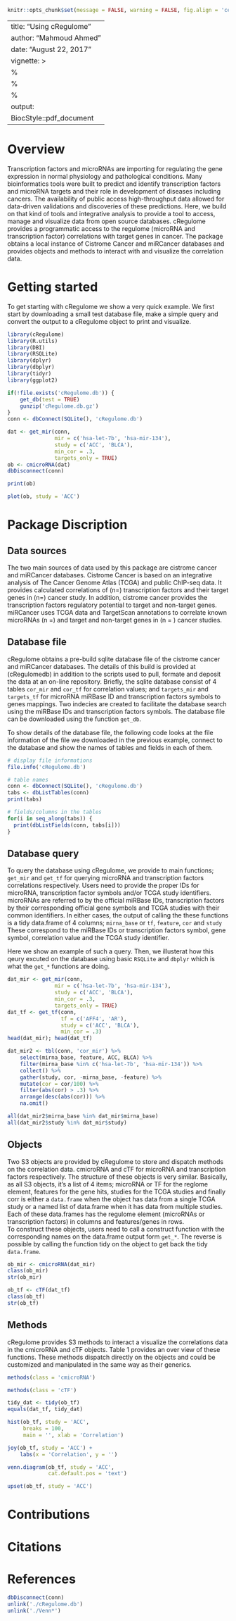 
```r
knitr::opts_chunk$set(message = FALSE, warning = FALSE, fig.align = 'center')
```

---
title: "Using cRegulome"
author: "Mahmoud Ahmed"
date: "August 22, 2017"
vignette: >
    %\VignetteIndexEntry{Using cRegulome}
    %\VignetteEngine{knitr::rmarkdown}
    %\VignetteEncoding{UTF-8}
output: 
    BiocStyle::pdf_document
---

# Overview  
Transcription factors and microRNAs are importing for regulating the gene
expression in normal physiology and pathological conditions. Many
bioinformatics tools were built to predict and identify transcription
factors and microRNA targets and their role in development of diseases
including cancers. The availability of public access high-throughput data
allowed for data-driven validations and discoveries of these predictions.
Here, we build on that kind of tools and integrative analysis to provide a
tool to access, manage and visualize data from open source databases.
cRegulome provides a programmatic access to the regulome (microRNA and
transcription factor) correlations with target genes in cancer. The package
obtains a local instance of Cistrome Cancer and miRCancer databases and
provides objects and methods to interact with and visualize the correlation
data.  

# Getting started  
To get starting with cRegulome we show a very quick example. We first start
by downloading a small test database file, make a simple query and convert
the output to a cRegulome object to print and visualize.  

```r
library(cRegulome)
library(R.utils)
library(DBI)
library(RSQLite)
library(dplyr)
library(dbplyr)
library(tidyr)
library(ggplot2)
```

```r
if(!file.exists('cRegulome.db')) {
    get_db(test = TRUE)
    gunzip('cRegulome.db.gz')
}
conn <- dbConnect(SQLite(), 'cRegulome.db')
```

```r
dat <- get_mir(conn,
               mir = c('hsa-let-7b', 'hsa-mir-134'),
               study = c('ACC', 'BLCA'),
               min_cor = .3,
               targets_only = TRUE)
ob <- cmicroRNA(dat)
dbDisconnect(conn)
```

```r
print(ob)
```

```r
plot(ob, study = 'ACC')
```


# Package Discription  
## Data sources  
The two main sources of data used by this package are cistrome cancer and
miRCancer databases. Cistrome Cancer is based on an integrative analysis of
The Cancer Genome Atlas (TCGA) and public ChIP-seq data. It provides
calculated correlations of (n=) transcription factors and their target
genes in (n=) cancer study. In addition, cistrome cancer provides the
transcription factors regulatory potential to target and non-target genes.
miRCancer uses TCGA data and TargetScan annotations to correlate known
microRNAs (n =) and target and non-target genes in (n = ) cancer studies.  

## Database file  
cRegulome obtains a pre-build sqlite database file of the cistrome cancer
and miRCancer databases. The details of this build is provided at
(cRegulomedb) in addition to the scripts used to pull, formate and deposit
the data at an on-line repository. Briefly, the sqlite database consist of
4 tables `cor_mir` and `cor_tf` for correlation values; and `targets_mir`
and `targets_tf` for microRNA miRBase ID and transcription factors symbols
to genes mappings.  Two indecies are created to facilitate the database
search using the miRBase IDs and transcription factors symbols. The
database file can be downloaded using the function `get_db`.  

To show details of the database file, the following code looks at the file
information of the file we downloaded in the previous example, connect to
the database and show the names of tables and fields in each of them.  

```r
# display file informations
file.info('cRegulome.db')

# table names
conn <- dbConnect(SQLite(), 'cRegulome.db')
tabs <- dbListTables(conn)
print(tabs)

# fields/columns in the tables
for(i in seq_along(tabs)) {
  print(dbListFields(conn, tabs[i]))
}
```

## Database query  
To query the database using cRegulome, we provide to main functions;
`get_mir` and `get_tf` for querying microRNA and transcription factors
correlations respectively. Users need to provide the proper IDs for
microRNA, transcription factor symbols and/or TCGA study identifiers.
microRNAs are referred to by the official miRBase IDs, transcription
factors by their corresponding official gene symbols and TCGA studies with
their common identifiers. In either cases, the output of calling the these
functions is a tidy data.frame of 4 columns; `mirna_base` or `tf`,
`feature`, `cor` and `study` These correspond to the miRBase IDs or
transcription factors symbol, gene symbol, correlation value and the TCGA
study identifier.  

Here we show an example of such a query. Then, we illusterat how this qeury
excuted on the database using basic `RSQLite` and `dbplyr` which is what
the `get_*` functions are doing.  

```r
dat_mir <- get_mir(conn,
               mir = c('hsa-let-7b', 'hsa-mir-134'),
               study = c('ACC', 'BLCA'),
               min_cor = .3,
               targets_only = TRUE)  
dat_tf <- get_tf(conn,
                 tf = c('AFF4', 'AR'),
                 study = c('ACC', 'BLCA'),
                 min_cor = .3)
head(dat_mir); head(dat_tf)
```


```r
dat_mir2 <- tbl(conn, 'cor_mir') %>%
    select(mirna_base, feature, ACC, BLCA) %>%
    filter(mirna_base %in% c('hsa-let-7b', 'hsa-mir-134')) %>%
    collect() %>%
    gather(study, cor, -mirna_base, -feature) %>%
    mutate(cor = cor/100) %>%
    filter(abs(cor) > .3) %>%
    arrange(desc(abs(cor))) %>%
    na.omit()
```

```r
all(dat_mir2$mirna_base %in% dat_mir$mirna_base)
all(dat_mir2$study %in% dat_mir$study)
```

## Objects  
Two S3 objects are provided by cRegulome to store and dispatch methods on
the correlation data. cmicroRNA and cTF for microRNA and transcription
factors respectively. The structure of these objects is very similar.
Basically, as all S3 objects, it’s a list of 4 items; microRNA or TF for
the reglome element, features for the gene hits, studies for the TCGA
studies and finally corr is either a `data.frame` when the object has data
from a single TCGA study or a named list of data.frame when it has data
from multiple studies.  Each of these data.frames has the regulome element
(microRNAs or transcription factors) in columns and features/genes in rows.  
To construct these objects, users need to call a construct function with
the corresponding names on the data.frame output form `get_*`. The reverse
is possible by calling the function tidy on the object to get back the tidy
`data.frame`.  

```r
ob_mir <- cmicroRNA(dat_mir)
class(ob_mir)
str(ob_mir)
```

```r
ob_tf <- cTF(dat_tf)
class(ob_tf)
str(ob_tf)
```

## Methods
cRegulome provides S3 methods to interact a visualize the correlations data
in the cmicroRNA and cTF objects. Table 1 provides an over view of these
functions. These methods dispatch directly on the objects and could be
customized and manipulated in the same way as their generics.  

```r
methods(class = 'cmicroRNA')
```

```r
methods(class = 'cTF')
```

```r
tidy_dat <- tidy(ob_tf)
equals(dat_tf, tidy_dat)
```

```r
hist(ob_tf, study = 'ACC',
     breaks = 100,
     main = '', xlab = 'Correlation')
```


```r
joy(ob_tf, study = 'ACC') +
    labs(x = 'Correlation', y = '')
```

```r
venn.diagram(ob_tf, study = 'ACC', 
             cat.default.pos = 'text')
```

```r
upset(ob_tf, study = 'ACC')
```

# Contributions  
# Citations  
# References  

```r
dbDisconnect(conn)
unlink('./cRegulome.db')
unlink('./Venn*')
```

